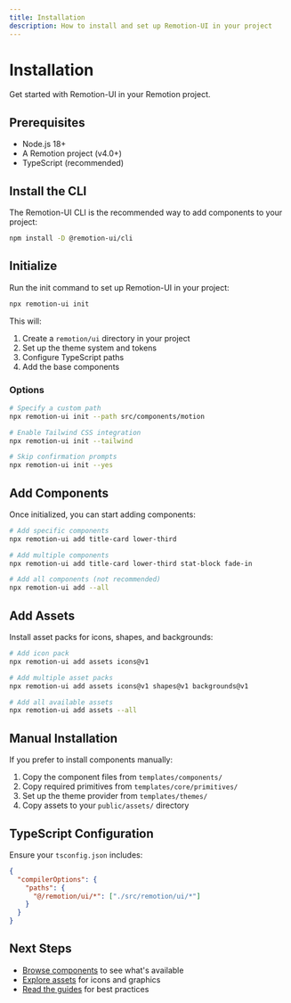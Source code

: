 ```yaml
---
title: Installation
description: How to install and set up Remotion-UI in your project
---
```


# Installation

Get started with Remotion-UI in your Remotion project.

## Prerequisites

- Node.js 18+
- A Remotion project (v4.0+)
- TypeScript (recommended)

## Install the CLI

The Remotion-UI CLI is the recommended way to add components to your project:

```bash
npm install -D @remotion-ui/cli
```

## Initialize

Run the init command to set up Remotion-UI in your project:

```bash
npx remotion-ui init
```

This will:
1. Create a `remotion/ui` directory in your project
2. Set up the theme system and tokens
3. Configure TypeScript paths
4. Add the base components

### Options

```bash
# Specify a custom path
npx remotion-ui init --path src/components/motion

# Enable Tailwind CSS integration
npx remotion-ui init --tailwind

# Skip confirmation prompts
npx remotion-ui init --yes
```

## Add Components

Once initialized, you can start adding components:

```bash
# Add specific components
npx remotion-ui add title-card lower-third

# Add multiple components
npx remotion-ui add title-card lower-third stat-block fade-in

# Add all components (not recommended)
npx remotion-ui add --all
```

## Add Assets

Install asset packs for icons, shapes, and backgrounds:

```bash
# Add icon pack
npx remotion-ui add assets icons@v1

# Add multiple asset packs
npx remotion-ui add assets icons@v1 shapes@v1 backgrounds@v1

# Add all available assets
npx remotion-ui add assets --all
```

## Manual Installation

If you prefer to install components manually:

1. Copy the component files from `templates/components/`
2. Copy required primitives from `templates/core/primitives/`
3. Set up the theme provider from `templates/themes/`
4. Copy assets to your `public/assets/` directory

## TypeScript Configuration

Ensure your `tsconfig.json` includes:

```json
{
  "compilerOptions": {
    "paths": {
      "@/remotion/ui/*": ["./src/remotion/ui/*"]
    }
  }
}
```

## Next Steps

- [Browse components](/docs/components) to see what's available
- [Explore assets](/docs/assets) for icons and graphics
- [Read the guides](/docs/guides) for best practices
